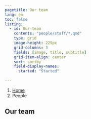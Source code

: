 ```yaml
---
pagetitle: Our team
lang: en
toc: false
listing:
  - id: Our-team
    contents: "people/staff/*.qmd"
    type: grid
    image-height: 225px
    grid-columns: 3
    fields: [image, title, subtitle]
    grid-item-align: center
    sort: sortby
    field-display-names: 
      started: "Started"
 
---
```


```{=html}
<nav aria-label="breadcrumb">
  <ol class="breadcrumb">
    <li class="breadcrumb-item"><a href="index.html">Home</a></li>
    <li class="breadcrumb-item active" aria-current="page">People</li>
  </ol>
</nav>
```


## Our team

:::{#Our-team}
:::


